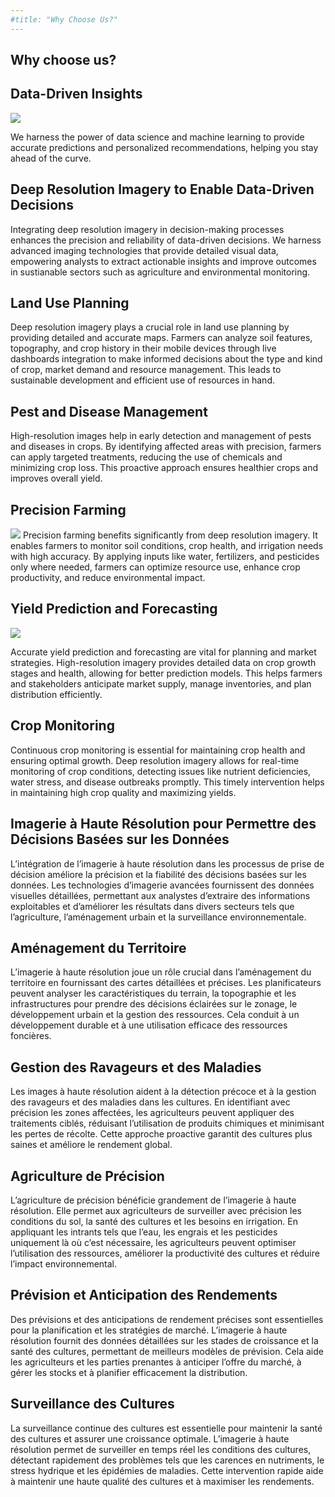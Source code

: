 ```yaml
---
#title: "Why Choose Us?"
---
```


::: {.content-visible when-profile="english"}

# Why choose us? 

## Data-Driven Insights 

![](images\broad_sense.png){.nolightbox fig-align="center" style="margin-top: 0 px;"}

We harness the power of data science and machine learning to provide accurate predictions and personalized recommendations, helping you stay ahead of the curve.

## Deep Resolution Imagery to Enable Data-Driven Decisions
Integrating deep resolution imagery in decision-making processes enhances the precision and reliability of data-driven decisions. We harness advanced imaging technologies that provide detailed visual data, empowering analysts to extract actionable insights and improve outcomes in sustianable sectors such as agriculture and environmental monitoring.

## Land Use Planning
Deep resolution imagery plays a crucial role in land use planning by providing detailed and accurate maps. Farmers can analyze soil features, topography, and crop history in their mobile devices through live dashboards integration to make informed decisions about the type and kind of crop, market demand and resource management. This leads to sustainable development and efficient use of resources in hand.

## Pest and Disease Management
High-resolution images help in early detection and management of pests and diseases in crops. By identifying affected areas with precision, farmers can apply targeted treatments, reducing the use of chemicals and minimizing crop loss. This proactive approach ensures healthier crops and improves overall yield.

## Precision Farming

![](images\crop_water_soil_livestock.png){.nolightbox fig-align="center" style="margin-top: 0 px;"}
Precision farming benefits significantly from deep resolution imagery. It enables farmers to monitor soil conditions, crop health, and irrigation needs with high accuracy. By applying inputs like water, fertilizers, and pesticides only where needed, farmers can optimize resource use, enhance crop productivity, and reduce environmental impact.

## Yield Prediction and Forecasting

![](images\yield_estimation.webp){.nolightbox fig-align="center" style="margin-top: 0 px;"}

Accurate yield prediction and forecasting are vital for planning and market strategies. High-resolution imagery provides detailed data on crop growth stages and health, allowing for better prediction models. This helps farmers and stakeholders anticipate market supply, manage inventories, and plan distribution efficiently.

## Crop Monitoring


Continuous crop monitoring is essential for maintaining crop health and ensuring optimal growth. Deep resolution imagery allows for real-time monitoring of crop conditions, detecting issues like nutrient deficiencies, water stress, and disease outbreaks promptly. This timely intervention helps in maintaining high crop quality and maximizing yields.

:::

::: {.content-visible when-profile="french"}


## Imagerie à Haute Résolution pour Permettre des Décisions Basées sur les Données
L'intégration de l'imagerie à haute résolution dans les processus de prise de décision améliore la précision et la fiabilité des décisions basées sur les données. Les technologies d'imagerie avancées fournissent des données visuelles détaillées, permettant aux analystes d'extraire des informations exploitables et d'améliorer les résultats dans divers secteurs tels que l'agriculture, l'aménagement urbain et la surveillance environnementale.

## Aménagement du Territoire
L'imagerie à haute résolution joue un rôle crucial dans l'aménagement du territoire en fournissant des cartes détaillées et précises. Les planificateurs peuvent analyser les caractéristiques du terrain, la topographie et les infrastructures pour prendre des décisions éclairées sur le zonage, le développement urbain et la gestion des ressources. Cela conduit à un développement durable et à une utilisation efficace des ressources foncières.

## Gestion des Ravageurs et des Maladies
Les images à haute résolution aident à la détection précoce et à la gestion des ravageurs et des maladies dans les cultures. En identifiant avec précision les zones affectées, les agriculteurs peuvent appliquer des traitements ciblés, réduisant l'utilisation de produits chimiques et minimisant les pertes de récolte. Cette approche proactive garantit des cultures plus saines et améliore le rendement global.

## Agriculture de Précision
L'agriculture de précision bénéficie grandement de l'imagerie à haute résolution. Elle permet aux agriculteurs de surveiller avec précision les conditions du sol, la santé des cultures et les besoins en irrigation. En appliquant les intrants tels que l'eau, les engrais et les pesticides uniquement là où c'est nécessaire, les agriculteurs peuvent optimiser l'utilisation des ressources, améliorer la productivité des cultures et réduire l'impact environnemental.

## Prévision et Anticipation des Rendements
Des prévisions et des anticipations de rendement précises sont essentielles pour la planification et les stratégies de marché. L'imagerie à haute résolution fournit des données détaillées sur les stades de croissance et la santé des cultures, permettant de meilleurs modèles de prévision. Cela aide les agriculteurs et les parties prenantes à anticiper l'offre du marché, à gérer les stocks et à planifier efficacement la distribution.

## Surveillance des Cultures
La surveillance continue des cultures est essentielle pour maintenir la santé des cultures et assurer une croissance optimale. L'imagerie à haute résolution permet de surveiller en temps réel les conditions des cultures, détectant rapidement des problèmes tels que les carences en nutriments, le stress hydrique et les épidémies de maladies. Cette intervention rapide aide à maintenir une haute qualité des cultures et à maximiser les rendements.

:::
